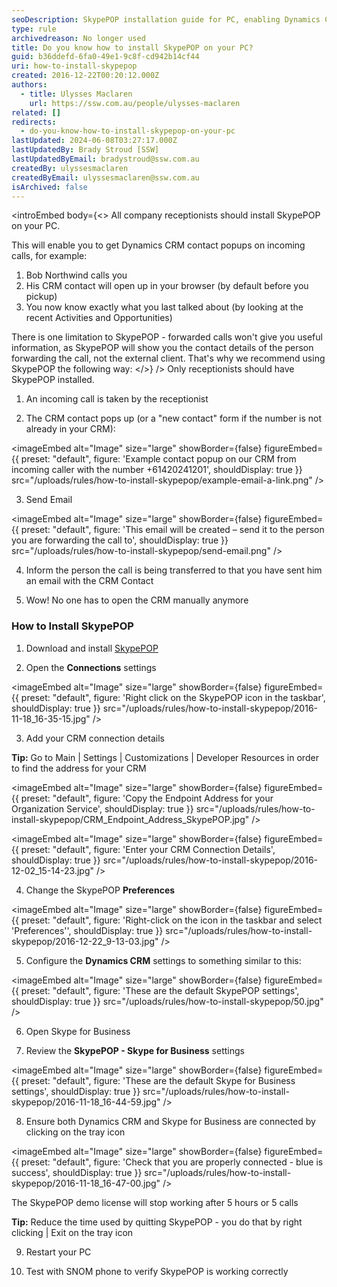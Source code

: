 ```yaml
---
seoDescription: SkypePOP installation guide for PC, enabling Dynamics CRM contact popups on incoming calls.
type: rule
archivedreason: No longer used
title: Do you know how to install SkypePOP on your PC?
guid: b36ddefd-6fa0-49e1-9c8f-cd942b14cf44
uri: how-to-install-skypepop
created: 2016-12-22T00:20:12.000Z
authors:
  - title: Ulysses Maclaren
    url: https://ssw.com.au/people/ulysses-maclaren
related: []
redirects:
  - do-you-know-how-to-install-skypepop-on-your-pc
lastUpdated: 2024-06-08T03:27:17.000Z
lastUpdatedBy: Brady Stroud [SSW]
lastUpdatedByEmail: bradystroud@ssw.com.au
createdBy: ulyssesmaclaren
createdByEmail: ulyssesmaclaren@ssw.com.au
isArchived: false
---
```


<introEmbed
  body={<>
All company receptionists should install SkypePOP on your PC.

This will enable you to get Dynamics CRM contact popups on incoming calls, for example:

1. Bob Northwind calls you
2. His CRM contact will open up in your browser (by default before you pickup)
3. You now know exactly what you last talked about (by looking at the recent Activities and Opportunities)

There is one limitation to SkypePOP - forwarded calls won't give you useful information, as SkypePOP will show you the contact details of the person forwarding the call, not the external client. That's why we recommend using SkypePOP the following way:
  </>}
/>
Only receptionists should have SkypePOP installed.

1. An incoming call is taken by the receptionist

2. The CRM contact pops up (or a "new contact" form if the number is not already in your CRM):


<imageEmbed
  alt="Image"
  size="large"
  showBorder={false}
  figureEmbed={{
    preset: "default",
    figure: 'Example contact popup on our CRM from incoming caller with the number +61420241201',
    shouldDisplay: true
  }}
  src="/uploads/rules/how-to-install-skypepop/example-email-a-link.png"
/>

3. Send Email


<imageEmbed
  alt="Image"
  size="large"
  showBorder={false}
  figureEmbed={{
    preset: "default",
    figure: 'This email will be created – send it to the person you are forwarding the call to',
    shouldDisplay: true
  }}
  src="/uploads/rules/how-to-install-skypepop/send-email.png"
/>

4. Inform the person the call is being transferred to that you have sent him an email with the CRM Contact

5. Wow! No one has to open the CRM manually anymore

### How to Install SkypePOP

<youtubeEmbed url="https://www.youtube.com/embed/5tapdkp1vDg" description="" />

1. Download and install [SkypePOP](https://www.skypepop.com/)

2. Open the **Connections** settings


<imageEmbed
  alt="Image"
  size="large"
  showBorder={false}
  figureEmbed={{
    preset: "default",
    figure: 'Right click on the SkypePOP icon in the taskbar',
    shouldDisplay: true
  }}
  src="/uploads/rules/how-to-install-skypepop/2016-11-18_16-35-15.jpg"
/>

3. Add your CRM connection details

**Tip:** Go to Main | Settings | Customizations | Developer Resources in order to find the address for your CRM


<imageEmbed
  alt="Image"
  size="large"
  showBorder={false}
  figureEmbed={{
    preset: "default",
    figure: 'Copy the Endpoint Address for your Organization Service',
    shouldDisplay: true
  }}
  src="/uploads/rules/how-to-install-skypepop/CRM_Endpoint_Address_SkypePOP.jpg"
/>


<imageEmbed
  alt="Image"
  size="large"
  showBorder={false}
  figureEmbed={{
    preset: "default",
    figure: 'Enter your CRM Connection Details',
    shouldDisplay: true
  }}
  src="/uploads/rules/how-to-install-skypepop/2016-12-02_15-14-23.jpg"
/>

4. Change the SkypePOP **Preferences**


<imageEmbed
  alt="Image"
  size="large"
  showBorder={false}
  figureEmbed={{
    preset: "default",
    figure: 'Right-click on the icon in the taskbar and select \'Preferences\'',
    shouldDisplay: true
  }}
  src="/uploads/rules/how-to-install-skypepop/2016-12-22_9-13-03.jpg"
/>

5. Configure the **Dynamics CRM** settings to something similar to this:


<imageEmbed
  alt="Image"
  size="large"
  showBorder={false}
  figureEmbed={{
    preset: "default",
    figure: 'These are the default SkypePOP settings',
    shouldDisplay: true
  }}
  src="/uploads/rules/how-to-install-skypepop/50.jpg"
/>

6. Open Skype for Business

7. Review the **SkypePOP - Skype for Business** settings


<imageEmbed
  alt="Image"
  size="large"
  showBorder={false}
  figureEmbed={{
    preset: "default",
    figure: 'These are the default Skype for Business settings',
    shouldDisplay: true
  }}
  src="/uploads/rules/how-to-install-skypepop/2016-11-18_16-44-59.jpg"
/>

8. Ensure both Dynamics CRM and Skype for Business are connected by clicking on the tray icon


<imageEmbed
  alt="Image"
  size="large"
  showBorder={false}
  figureEmbed={{
    preset: "default",
    figure: 'Check that you are properly connected - blue is success',
    shouldDisplay: true
  }}
  src="/uploads/rules/how-to-install-skypepop/2016-11-18_16-47-00.jpg"
/>

The SkypePOP demo license will stop working after 5 hours or 5 calls

**Tip:** Reduce the time used by quitting SkypePOP - you do that by right clicking | Exit on the tray icon

9. Restart your PC

10. Test with SNOM phone to verify SkypePOP is working correctly
